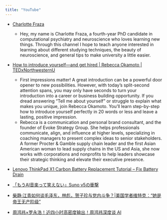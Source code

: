 ```yaml
---
title: "YouTube"
---
```


- [Charlotte Fraza](https://www.youtube.com/@CharlotteFraza)
  - Hey, my name is Charlotte Fraza, a fourth-year PhD candidate in computational psychiatry and neuroscience who loves learning new things. Through this channel I hope to teach anyone interested in learning about different studying techniques, the beauty of neuroscience, and general tips to make university a little easier. 
- [How to introduce yourself—and get hired | Rebecca Okamoto | TEDxNorthwesternU](https://www.youtube.com/watch?v=f_N3PGvnVKg)
  - First impressions matter! A great introduction can be a powerful door opener to new possibilities. However, with today’s split-second attention spans, you may only have seconds to turn your introduction into a career or business building opportunity. If you dread answering “Tell me about yourself” or struggle to explain what makes you unique, join Rebecca Okamoto. You’ll learn step-by-step how to introduce yourself perfectly in 20 words or less and leave a lasting, positive impression. 
  - Rebecca is a communication and personal brand consultant, and the founder of Evoke Strategy Group. She helps professionals communicate, align, and influence at higher levels, specializing in coaching managers to present complex ideas to senior stakeholders. A former Procter & Gamble supply chain leader and the first Asian American woman to lead supply chains in the US and Asia, she now works with corporations and nonprofits to help leaders showcase their strategic thinking and elevate their executive presence. 

- [Lenovo ThinkPad X1 Carbon Battery Replacement Tutorial – Fix Battery Drain](https://www.youtube.com/watch?v=lpMGVM8lPTU)

- [「もうAI音楽って笑えない」Suno v5の衝撃](https://www.youtube.com/watch?v=yPB414GsMso)

- [柴静:江青如何谈毛泽东，林彪，贺子珍与党内斗争？|美国学者维特克：“她是帝王无产阶级”](https://www.youtube.com/watch?v=mxSLV51QhDw)

- [周鸿祎×罗永浩！近四小时高密度输出！周鸿祎深度谈 AI](https://www.youtube.com/watch?v=Ee0QpvXIt1k)

